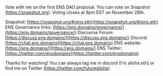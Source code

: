 Vote with me on the first ENS DAO proposal. You can vote on Snapshot (https://snapshot.org). Voting closes at 8pm EST on November 28th.

Snapshot: [https://snapshot.org/#/ens.eth](https://snapshot.org/#/ens.eth)
ENS Governance links: [https://ens.domains/governance/](https://ens.domains/governance/)
Discourse Forum: [https://discuss.ens.domains/](https://discuss.ens.domains/)
Discord: [https://chat.ens.domains](https://chat.ens.domains)
ENS website: [https://ens.domains/](https://ens.domains/)
ENS Twitter: [https://twitter.com/ensdomains](https://twitter.com/ensdomains)

Thanks for watching! You can always tag me in discord (I'm alisha.eth) or find me on Twitter (https://twitter.com/futurealisha).
